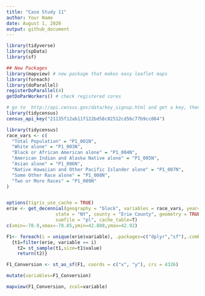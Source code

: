 ```yaml
---
title: "Case Study 11"
author: Your Name
date: August 1, 2020
output: github_document
---
```

```r
library(tidyverse)
library(spData)
library(sf)

## New Packages
library(mapview) # new package that makes easy leaflet maps
library(foreach)
library(doParallel)
registerDoParallel(4)
getDoParWorkers() # check registered cores

```


```r
# go to  http://api.census.gov/data/key_signup.html and get a key, then run the line below with your key.  Don't push your key to github!
library(tidycensus)
census_api_key("21135f12ab11f122bd58c82512cd56c77b9cc064")
```
 
```r
library(tidycensus)
race_vars <- c(
  "Total Population" = "P1_001N",
  "White alone" = "P1_003N",
  "Black or African American alone" = "P1_004N",
  "American Indian and Alaska Native alone" = "P1_005N",
  "Asian alone" = "P1_006N",
  "Native Hawaiian and Other Pacific Islander alone" = "P1_007N",
  "Some Other Race alone" = "P1_008N",
  "Two or More Races" = "P1_009N"
)


options(tigris_use_cache = TRUE)
erie <- get_decennial(geography = "block", variables = race_vars, year=2020,
                  state = "NY", county = "Erie County", geometry = TRUE,
                  sumfile = "pl", cache_table=T) 
c(xmin=-78.9,xmax=-78.85,ymin=42.888,ymax=42.92)
```
 
```r
F1<- foreach(i = unique(erie$variable), .packages=c("dplyr","sf"),.combine=rbind) %do%
  {t1=filter(erie, variable == i)
    t2= st_sample(t1,size=t1$value)
    return(t2)}

F1_Conversion <- st_as_sf(F1, coords = c("x", "y"), crs = 4326) 

mutate(variables=F1_Conversion)
```


```r
mapview(F1_Conversion, zcol=variable)
```
 
 